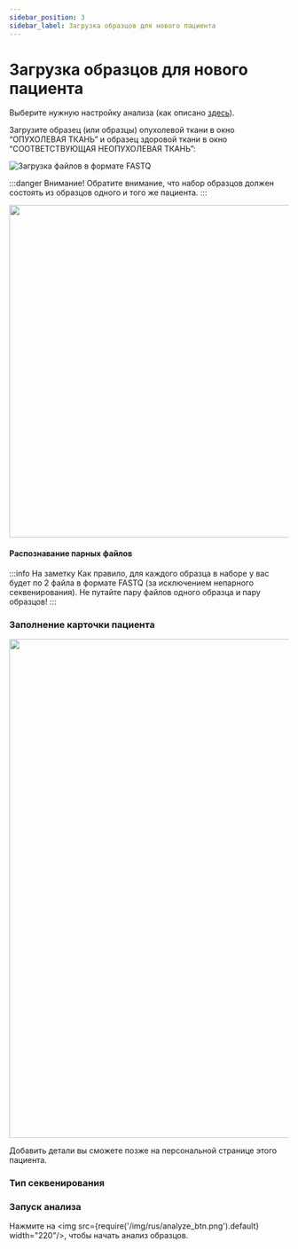 ```yaml
---
sidebar_position: 3
sidebar_label: Загрузка образцов для нового пациента
---
```


# Загрузка образцов для нового пациента


<StartUpload />

Выберите нужную настройку анализа (как описано [здесь](/uploading-samples/tumor-normal/TN_preset)).

Загрузите образец (или образцы) опухолевой ткани в окно “ОПУХОЛЕВАЯ ТКАНЬ” и образец здоровой ткани в
окно “СООТВЕТСТВУЮЩАЯ НЕОПУХОЛЕВАЯ ТКАНЬ”:

![Загрузка файлов в формате FASTQ](/img/version_1.02/TN_upl.png)

:::danger Внимание!
Обратите внимание, что набор образцов должен состоять из образцов одного и того же пациента.
:::


<SeveralSamples sample_type="опухолевой ткани" />

<p align="center">
<img src={require('/img/version_1.02/upload_TN.png').default} width="600"/>
</p>


<UploadFiles />

#### Распознавание парных файлов  

:::info На заметку
Как правило, для каждого образца в наборе у вас будет по 2 файла в формате FASTQ
(за исключением непарного секвенирования). Не путайте пару файлов одного образца и пару образцов!
:::


<RecognizePair />

### Заполнение карточки пациента


<FillCard />

<p align="center">
<img src={require('/img/rus/7-upload-samples_TN.png').default} width="900"/>
</p>

Добавить детали вы сможете позже на персональной странице этого пациента.

### Тип секвенирования


<SequencingType set="из набора" />

### Запуск анализа

Нажмите на <img src={require('/img/rus/analyze_btn.png').default} width="220"/>, чтобы начать анализ образцов.


<DangerUploading />
